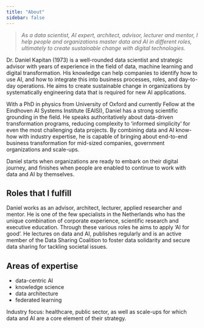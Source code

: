 ```yaml
---
title: "About"
sidebar: false
---
```


> _As a data scientist, AI expert, architect, advisor, lecturer and mentor, I help people and organizations master data and AI in different roles, ultimately to create sustainable change with digital technologies._

Dr. Daniel Kapitan (1973) is a well-rounded data scientist and strategic advisor with years of experience in the field of data, machine learning and digital transformation. His knowledge can help companies to identify how to use AI, and how to integrate this into business processes, roles, and day-to-day operations. He aims to create sustainable change in organizations by systematically engineering data that is required for new AI applications.

With a PhD in physics from University of Oxford and currently Fellow at the Eindhoven AI Systems Institute (EAISI), Daniel has a strong scientific grounding in the field. He speaks authoritatively about data-driven transformation programs, reducing complexity to ‘informed simplicity’ for even the most challenging data projects. By combining data and AI know-how with industry expertise, he is capable of bringing about end-to-end business transformation for mid-sized companies, government organizations and scale-ups.

Daniel starts when organizations are ready to embark on their digital journey, and finishes when people are enabled to continue to work with data and AI by themselves.

## Roles that I fulfill
Daniel works as an advisor, architect, lecturer, applied researcher and mentor. He is one of the few specialists in the Netherlands who has the unique combination of corporate experience, scientific research and executive education. Through these various roles he aims to apply ‘AI for good’. He lectures on data and AI, publishes regularly and is an active member of the Data Sharing Coalition to foster data solidarity and secure data sharing for tackling societal issues.

## Areas of expertise
- data-centric AI
- knowledge science
- data architecture
- federated learning 

Industry focus: healthcare, public sector, as well as scale-ups for which data and AI are a core element of their strategy.